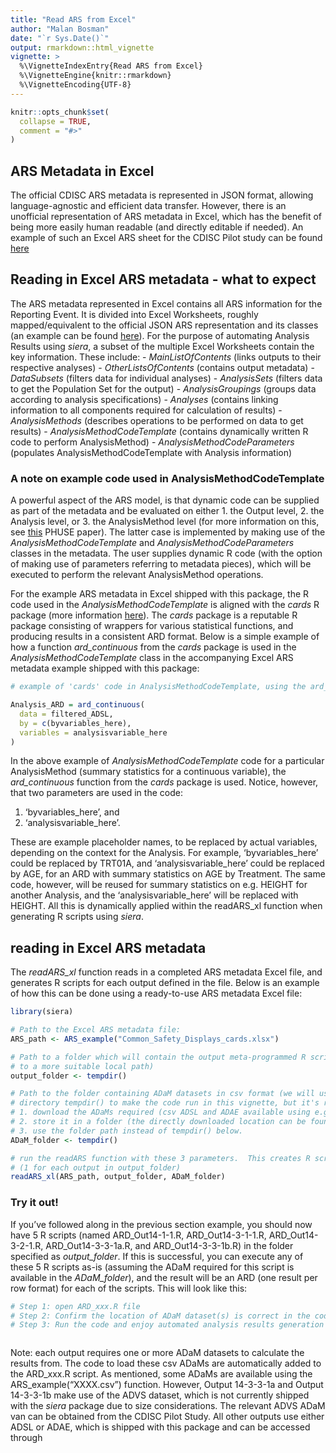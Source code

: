 ```yaml
---
title: "Read ARS from Excel"
author: "Malan Bosman"
date: "`r Sys.Date()`"
output: rmarkdown::html_vignette
vignette: >
  %\VignetteIndexEntry{Read ARS from Excel}
  %\VignetteEngine{knitr::rmarkdown}
  %\VignetteEncoding{UTF-8}
---
```


```r
knitr::opts_chunk$set(
  collapse = TRUE,
  comment = "#>"
)
```

## ARS Metadata in Excel

The official CDISC ARS metadata is represented in JSON format, allowing language-agnostic and efficient data transfer.  However, there is an unofficial representation of ARS metadata in Excel, which has the benefit of being more easily human readable (and directly editable if needed).  An example of such an Excel ARS sheet for the CDISC Pilot study can be found [here](https://github.com/cdisc-org/analysis-results-standard/blob/main/workfiles/examples/ARS%20v1/Common%20Safety%20Displays.xlsx)

## Reading in Excel ARS metadata - what to expect

The ARS metadata represented in Excel contains all ARS information for the Reporting Event.  It is divided into Excel Worksheets, roughly mapped/equivalent to the official JSON ARS representation and its classes (an example can be found [here](https://github.com/cdisc-org/analysis-results-standard/blob/main/workfiles/examples/ARS%20v1/Common%20Safety%20Displays.json)).  For the purpose of automating Analysis Results using 
_siera_, a subset of the multiple Excel Worksheets contain the key information.  These include:
- _MainListOfContents_ (links outputs to their respective analyses)
- _OtherListsOfContents_ (contains output metadata)
- _DataSubsets_ (filters data for individual analyses)
- _AnalysisSets_ (filters data to get the Population Set for the output)
- _AnalysisGroupings_ (groups data according to analysis specifications)
- _Analyses_ (contains linking information to all components required for calculation of results)
- _AnalysisMethods_ (describes operations to be performed on data to get results)
- _AnalysisMethodCodeTemplate_ (contains dynamically written R code to perform AnalysisMethod)
- _AnalysisMethodCodeParameters_ (populates AnalysisMethodCodeTemplate with Analysis information)

### A note on example code used in AnalysisMethodCodeTemplate

A powerful aspect of the ARS model, is that dynamic code can be supplied as part of the metadata and be evaluated on either 1. the Output level, 2. the Analysis level, or 3. the AnalysisMethod level (for more information on this, see [this](https://www.lexjansen.com/phuse-us/2025/ds/PAP_DS09.pdf) PHUSE paper).  The latter case is implemented by making use of the _AnalysisMethodCodeTemplate_ and _AnalysisMethodCodeParameters_ classes in the metadata.  The user supplies dynamic R code (with the option of making use of parameters referring to metadata pieces), which will be executed to perform the relevant AnalysisMethod operations.  

For the example ARS metadata in Excel shipped with this package, the R code used in the _AnalysisMethodCodeTemplate_ is aligned with the _cards_ R package (more information [here](https://insightsengineering.github.io/cards/latest-tag/)).  The _cards_ package is a reputable R package consisting of wrappers for various statistical functions, and producing results in a consistent ARD format. Below is a simple example of how a function _ard_continuous_ from the _cards_ package is used in the _AnalysisMethodCodeTemplate_ class in the accompanying Excel ARS metadata example shipped with this package:

```r
# example of 'cards' code in AnalysisMethodCodeTemplate, using the ard_continuous function:

Analysis_ARD = ard_continuous(
  data = filtered_ADSL,
  by = c(byvariables_here),
  variables = analysisvariable_here
)
```

In the above example of _AnalysisMethodCodeTemplate_ code for a particular AnalysisMethod (summary statistics for a continuous variable), the _ard_continuous_ function from the _cards_ package is used.  Notice, however, that two parameters are used in the code: 

1. 'byvariables_here', and 
2. 'analysisvariable_here'.  

These are example placeholder names, to be replaced by actual variables, depending on the context for the Analysis.  For example, 'byvariables_here' could be replaced by TRT01A, and 'analysisvariable_here' could be replaced by AGE, for an ARD with summary statistics on AGE by Treatment.  The same code, however, will be reused for summary statistics on e.g. HEIGHT for another Analysis, and the 'analysisvariable_here' will be replaced with HEIGHT.  All this is dynamically applied within the readARS_xl function when generating R scripts using _siera_.

## reading in Excel ARS metadata

The _readARS_xl_ function reads in a completed ARS metadata Excel file, and generates R scripts for each output defined in the file.  Below is an example of how this can be done using a ready-to-use ARS metadata Excel file:

```r
library(siera)
```

```r

# Path to the Excel ARS metadata file: 
ARS_path <- ARS_example("Common_Safety_Displays_cards.xlsx")

# Path to a folder which will contain the output meta-programmed R scripts (recommended to update
# to a more suitable local path)
output_folder <- tempdir()

# Path to the folder containing ADaM datasets in csv format (we will use temporary 
# directory tempdir() to make the code run in this vignette, but it's recommended to 
# 1. download the ADaMs required (csv ADSL and ADAE available using e.g. ARS_example("ADSL.csv"))
# 2. store it in a folder (the directly downloaded location can be found using dirname(ARS_example("ADSL.csv")), for example.  Use this location, or manually store the ADaM somewhere else)
# 3. use the folder path instead of tempdir() below.
ADaM_folder <- tempdir()

# run the readARS function with these 3 parameters.  This creates R scripts 
# (1 for each output in output_folder)
readARS_xl(ARS_path, output_folder, ADaM_folder)
```

### Try it out!

If you've followed along in the previous section example, you should now have 5 R scripts (named ARD_Out14-1-1.R, ARD_Out14-3-1-1.R, ARD_Out14-3-2-1.R, ARD_Out14-3-3-1a.R, and ARD_Out14-3-3-1b.R) in the folder specified as _output_folder_.  If this is successful, you can execute any of these 5 R scripts as-is (assuming the ADaM required for this script is available in the _ADaM_folder_), and the result will be an ARD (one result per row format) for each of the scripts.  This will look like this:

```r

# Step 1: open ARD_xxx.R file
# Step 2: Confirm the location of ADaM dataset(s) is correct in the code section "Load ADaMs"
# Step 3: Run the code and enjoy automated analysis results generation



```


Note: each output requires one or more ADaM datasets to calculate the results from.  The code to load these csv ADaMs are automatically added to the ARD_xxx.R script.  As mentioned, some ADaMs are available using the ARS_example("XXXX.csv") function. However, Output 14-3-3-1a and Output 14-3-3-1b make use of the ADVS dataset, which is not currently shipped with the _siera_ package due to size considerations.  The relevant ADVS ADaM van can be obtained from the CDISC Pilot Study.  All other outputs use either ADSL or ADAE, which is shipped with this package and can be accessed through
